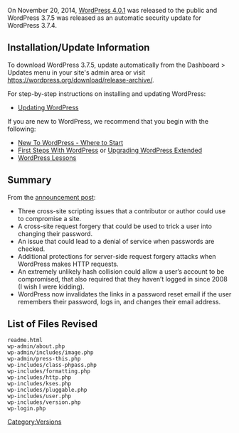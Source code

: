 {{Languages|
{{en|Version 3.7.5}}
}}

On November 20, 2014, [[Version 4.0.1|WordPress 4.0.1]] was released to the public and WordPress 3.7.5 was released as an automatic security update for WordPress 3.7.4.

== Installation/Update Information ==
To download WordPress 3.7.5, update automatically from the Dashboard > Updates menu in your site's admin area or visit https://wordpress.org/download/release-archive/.

For step-by-step instructions on installing and updating WordPress:
* [[Updating WordPress]]

If you are new to WordPress, we recommend that you begin with the following:
* [[New To WordPress - Where to Start]]
* [[First Steps With WordPress]] or [[Upgrading WordPress Extended]]
* [[WordPress Lessons]]

== Summary ==
From the [https://wordpress.org/news/2014/11/wordpress-4-0-1/ announcement post]:

* Three cross-site scripting issues that a contributor or author could use to compromise a site.
* A cross-site request forgery that could be used to trick a user into changing their password.
* An issue that could lead to a denial of service when passwords are checked.
* Additional protections for server-side request forgery attacks when WordPress makes HTTP requests.
* An extremely unlikely hash collision could allow a user’s account to be compromised, that also required that they haven’t logged in since 2008 (I wish I were kidding).
* WordPress now invalidates the links in a password reset email if the user remembers their password, logs in, and changes their email address.

== List of Files Revised ==
<pre>
readme.html
wp-admin/about.php
wp-admin/includes/image.php
wp-admin/press-this.php
wp-includes/class-phpass.php
wp-includes/formatting.php
wp-includes/http.php
wp-includes/kses.php
wp-includes/pluggable.php
wp-includes/user.php
wp-includes/version.php
wp-login.php
</pre>

{{Versions}}

[[Category:Versions]]